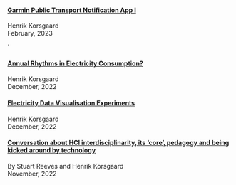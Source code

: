#### [Garmin Public Transport Notification App I](/notes/garmin-public-transport-notification-app-part-I.qmd)
<author>Henrik Korsgaard</author><div class="note-publish-date">February, 2023</div>´

#### [Annual Rhythms in Electricity Consumption?](/notes/annual-rhythms-in-electricity-consumption.qmd)
<author>Henrik Korsgaard</author><div class="note-publish-date">December, 2022</div>

#### [Electricity Data Visualisation Experiments](/notes/electricity-data-visualisation-experiments.qmd)
<author>Henrik Korsgaard</author><div class="note-publish-date">December, 2022</div>

#### [Conversation about HCI interdisciplinarity, its ‘core’, pedagogy and being kicked around by technology](/notes/conversation-about-hci-interdisciplinarity-core-and-being-kicked-around-by-technology.qmd)
<author>By Stuart Reeves and Henrik Korsgaard</author><div class="note-publish-date">November, 2022</div>